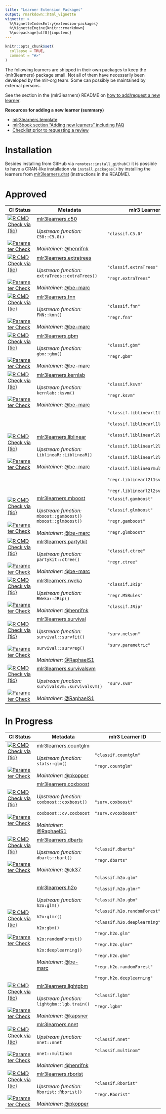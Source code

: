 ```yaml
---
title: "Learner Extension Packages"
output: rmarkdown::html_vignette
vignette: >
  %\VignetteIndexEntry{extension-packages}
  %\VignetteEngine{knitr::rmarkdown}
  %\usepackage[utf8]{inputenc}
---
```


```r
knitr::opts_chunk$set(
  collapse = TRUE,
  comment = "#>"
)
```

The following learners are shipped in their own packages to keep the {mlr3learners} package small.
Not all of them have necessarily been developed by the mlr-org team.
Some can possibly be maintained by external persons.

See the section in the {mlr3learners} README on [how to add/request a new learner](https://github.com/mlr-org/mlr3learners#requestingadding-additional-learners).

**Resources for adding a new learner (summary)**

- [mlr3learners.template](https://github.com/mlr-org/mlr3learners.template)
- [mlr3book section "Adding new learners" including FAQ](https://mlr3book.mlr-org.com/extending-learners.html)
- [Checklist prior to requesting a review](https://github.com/mlr-org/mlr3learners.template/issues/5)

# Installation

Besides installing from GitHub via `remotes::install_github()` it is possible to have a CRAN-like installation via `install.packages()` by installing the learners from [mlr3learners.drat](https://github.com/mlr3learners/mlr3learners.drat) (instructions in the README).

# Approved

| CI Status                                                                                                                                                                                                                                                                                                                                                                                                                             | Metadata                                                                                                                                                                                                                                       | mlr3 Learner ID                                                                                                                                                                                                                                                                                          |
| ------------------------------------------------------------------------------------------------------------------------------------------------------------------------------------------------------------------------------------------------------------------------------------------------------------------------------------------------------------------------------------------------------------------------------------- | ---------------------------------------------------------------------------------------------------------------------------------------------------------------------------------------------------------------------------------------------- | -------------------------------------------------------------------------------------------------------------------------------------------------------------------------------------------------------------------------------------------------------------------------------------------------------- |
| [![R CMD Check via {tic}](https://github.com/mlr3learners/mlr3learners.c50/workflows/R%20CMD%20Check%20via%20{tic}/badge.svg?branch=master)](https://github.com/mlr3learners/mlr3learners.c50/actions) <br> <br> [![Parameter Check](https://github.com/mlr3learners/mlr3learners.c50/workflows/Parameter%20Check/badge.svg?branch=master)](https://github.com/mlr3learners/mlr3learners.c50/actions)                                 | [mlr3learners.c50](https://github.com/mlr3learners/mlr3learners.c50) <br><br> <i>Upstream function:</i> `C50::C5.0()` <br><br> <i>Maintainer:</i> [\@henrifnk](https://github.com/henrifnk)                                                    | `"classif.C5.0'`                                                                                                                                                                                                                                                                                         |
| [![R CMD Check via {tic}](https://github.com/mlr3learners/mlr3learners.extratrees/workflows/R%20CMD%20Check%20via%20{tic}/badge.svg?branch=master)](https://github.com/mlr3learners/mlr3learners.extratrees/actions) <br> <br> [![Parameter Check](https://github.com/mlr3learners/mlr3learners.extratrees/workflows/Parameter%20Check/badge.svg?branch=master)](https://github.com/mlr3learners/mlr3learners.extratrees/actions)     | [mlr3learners.extratrees](https://github.com/mlr3learners/mlr3learners.extratrees) <br><br> <i>Upstream function:</i> `extraTrees::extraTrees()` <br><br> <i>Maintainer:</i> [\@be-marc](https://github.com/be-marc)                           | `"classif.extraTrees"` <br><br> `"regr.extraTrees"`                                                                                                                                                                                                                                                      |
| [![R CMD Check via {tic}](https://github.com/mlr3learners/mlr3learners.fnn/workflows/R%20CMD%20Check%20via%20{tic}/badge.svg?branch=master)](https://github.com/mlr3learners/mlr3learners.fnn/actions) <br> <br> [![Parameter Check](https://github.com/mlr3learners/mlr3learners.fnn/workflows/Parameter%20Check/badge.svg?branch=master)](https://github.com/mlr3learners/mlr3learners.fnn/actions)                                 | [mlr3learners.fnn](https://github.com/mlr3learners/mlr3learners.fnn) <br><br> <i>Upstream function:</i> `FNN::knn()` <br><br> <i>Maintainer:</i> [\@be-marc](https://github.com/be-marc)                                                       | `"classif.fnn"` <br><br> `"regr.fnn"`                                                                                                                                                                                                                                                                    |
| [![R CMD Check via {tic}](https://github.com/mlr3learners/mlr3learners.gbm/workflows/R%20CMD%20Check%20via%20{tic}/badge.svg?branch=master)](https://github.com/mlr3learners/mlr3learners.gbm/actions) <br> <br> [![Parameter Check](https://github.com/mlr3learners/mlr3learners.gbm/workflows/Parameter%20Check/badge.svg?branch=master)](https://github.com/mlr3learners/mlr3learners.gbm/actions)                                 | [mlr3learners.gbm](https://github.com/mlr3learners/mlr3learners.gbm)<br><br> <i>Upstream function:</i> `gbm::gbm()` <br><br> <i>Maintainer:</i> [\@be-marc](https://github.com/be-marc)                                                        | `"classif.gbm"` <br><br> `"regr.gbm"`                                                                                                                                                                                                                                                                    |
| [![R CMD Check via {tic}](https://github.com/mlr3learners/mlr3learners.kernlab/workflows/R%20CMD%20Check%20via%20{tic}/badge.svg?branch=master)](https://github.com/mlr3learners/mlr3learners.kernlab/actions) <br> <br> [![Parameter Check](https://github.com/mlr3learners/mlr3learners.kernlab/workflows/Parameter%20Check/badge.svg?branch=master)](https://github.com/mlr3learners/mlr3learners.kernlab/actions)                 | [mlr3learners.kernlab](https://github.com/mlr3learners/mlr3learners.kernlab) <br><br> <i>Upstream function:</i> `kernlab::ksvm()` <br><br> <i>Maintainer:</i> [\@be-marc](https://github.com/be-marc)                                          | `"classif.ksvm"` <br><br> `"regr.ksvm"`                                                                                                                                                                                                                                                                  |
| [![R CMD Check via {tic}](https://github.com/mlr3learners/mlr3learners.liblinear/workflows/R%20CMD%20Check%20via%20{tic}/badge.svg?branch=master)](https://github.com/mlr3learners/mlr3learners.liblinear/actions) <br> <br> [![Parameter Check](https://github.com/mlr3learners/mlr3learners.liblinear/workflows/Parameter%20Check/badge.svg?branch=master)](https://github.com/mlr3learners/mlr3learners.liblinear/actions)         | [mlr3learners.liblinear](https://github.com/mlr3learners/mlr3learners.liblinear) <br><br> <i>Upstream function:</i> `LiblineaR::LiblineaR()` <br><br> <i>Maintainer:</i> [\@be-marc](https://github.com/be-marc)                               | `"classif.liblinearl1l2svc"` <br><br> `"classif.liblinearl1logreg"` <br><br> `"classif.liblinearl2l1svc"` <br><br> `"classif.liblinearl2l2svc"` <br><br> `"classif.liblinearl2logreg"` <br><br> `"classif.liblinearmulticlasssvc"` <br><br> `"regr.liblinearl2l1svr"` <br><br> `"regr.liblinearl2l2svr"` |
| [![R CMD Check via {tic}](https://github.com/mlr3learners/mlr3learners.mboost/workflows/R%20CMD%20Check%20via%20{tic}/badge.svg?branch=master)](https://github.com/mlr3learners/mlr3learners.mboost/actions) <br> <br> [![Parameter Check](https://github.com/mlr3learners/mlr3learners.mboost/workflows/Parameter%20Check/badge.svg?branch=master)](https://github.com/mlr3learners/mlr3learners.mboost/actions)                     | [mlr3learners.mboost](https://github.com/mlr3learners/mlr3learners.mboost) <br><br> <i>Upstream function:</i> `mboost::gamboost()` <br> `mboost::glmboost()` <br><br> <i>Maintainer:</i> [\@be-marc](https://github.com/be-marc)               | `"classif.gamboost"` <br><br> `"classif.glmboost"` <br><br> `"regr.gamboost"` <br><br> `"regr.glmboost"`                                                                                                                                                                                                 |  |  |
| [![R CMD Check via {tic}](https://github.com/mlr3learners/mlr3learners.partykit/workflows/R%20CMD%20Check%20via%20{tic}/badge.svg?branch=master)](https://github.com/mlr3learners/mlr3learners.partykit/actions) <br> <br> [![Parameter Check](https://github.com/mlr3learners/mlr3learners.partykit/workflows/Parameter%20Check/badge.svg?branch=master)](https://github.com/mlr3learners/mlr3learners.partykit/actions)             | [mlr3learners.partytkit](https://github.com/mlr3learners/mlr3learners.partykit) <br><br> <i>Upstream function:</i> `partykit::ctree()` <br><br> <i>Maintainer:</i> [\@be-marc](https://github.com/be-marc)                                     | `"classif.ctree"` <br><br> `"regr.ctree"`                                                                                                                                                                                                                                                                |
| [![R CMD Check via {tic}](https://github.com/mlr3learners/mlr3learners.rweka/workflows/R%20CMD%20Check%20via%20{tic}/badge.svg?branch=master)](https://github.com/mlr3learners/mlr3learners.rweka/actions) <br> <br> [![Parameter Check](https://github.com/mlr3learners/mlr3learners.rweka/workflows/Parameter%20Check/badge.svg?branch=master)](https://github.com/mlr3learners/mlr3learners.rweka/actions)                         | [mlr3learners.rweka](https://github.com/mlr3learners/mlr3learners.rweka) <br><br> <i>Upstream function:</i> `RWeka::JRip()` <br><br> <i>Maintainer:</i> [\@henrifnk](https://github.com/henrifnk)                                              | `"classif.JRip"` <br><br> `"regr.M5Rules"` <br><br> `"classif.JRip"`                                                                                                                                                                                                                                     |
| [![R CMD Check via {tic}](https://github.com/mlr3learners/mlr3learners.survival/workflows/R%20CMD%20Check%20via%20{tic}/badge.svg?branch=master)](https://github.com/mlr3learners/mlr3learners.survival/actions) <br> <br> [![Parameter Check](https://github.com/mlr3learners/mlr3learners.survival/workflows/Parameter%20Check/badge.svg?branch=master)](https://github.com/mlr3learners/mlr3learners.survival/actions)             | [mlr3learners.survival](https://github.com/mlr3learners/mlr3learners.survival) <br><br> <i>Upstream function:</i> `survival::survfit()` <br><br> `survival::survreg()` <br><br> <i>Maintainer:</i> [\@RaphaelS1](https://github.com/raphaels1) | `"surv.nelson"` <br><br> `"surv.parametric"`                                                                                                                                                                                                                                                             |
| [![R CMD Check via {tic}](https://github.com/mlr3learners/mlr3learners.survivalsvm/workflows/R%20CMD%20Check%20via%20{tic}/badge.svg?branch=master)](https://github.com/mlr3learners/mlr3learners.survivalsvm/actions) <br> <br> [![Parameter Check](https://github.com/mlr3learners/mlr3learners.survivalsvm/workflows/Parameter%20Check/badge.svg?branch=master)](https://github.com/mlr3learners/mlr3learners.survivalsvm/actions) | [mlr3learners.survivalsvm](https://github.com/mlr3learners/mlr3learners.survivalsvm) <br><br> <i>Upstream function:</i> `survivalsvm::survivalsvm()` <br><br> <i>Maintainer:</i> [\@RaphaelS1](https://github.com/raphaels1)                   | `"surv.svm"`                                                                                                                                                                                                                                                                                             |

# In Progress

| CI Status                                                                                                                                                                                                                                                                                                                                                                                                                 | Metadata                                                                                                                                                                                                                                                                                            | mlr3 Learner ID                                                                                                                                                                                                                                                                                                |
| ------------------------------------------------------------------------------------------------------------------------------------------------------------------------------------------------------------------------------------------------------------------------------------------------------------------------------------------------------------------------------------------------------------------------- | --------------------------------------------------------------------------------------------------------------------------------------------------------------------------------------------------------------------------------------------------------------------------------------------------- | -------------------------------------------------------------------------------------------------------------------------------------------------------------------------------------------------------------------------------------------------------------------------------------------------------------- |
| [![R CMD Check via {tic}](https://github.com/mlr3learners/mlr3learners.countglm/workflows/R%20CMD%20Check%20via%20{tic}/badge.svg?branch=master)](https://github.com/mlr3learners/mlr3learners.countglm/actions) <br> <br> [![Parameter Check](https://github.com/mlr3learners/mlr3learners.countglm/workflows/Parameter%20Check/badge.svg?branch=master)](https://github.com/mlr3learners/mlr3learners.countglm/actions) | [mlr3learners.countglm](https://github.com/mlr3learners/mlr3learners.countglm) <br><br> <i>Upstream function:</i> `stats::glm()` <br><br> <i>Maintainer:</i> [\@pkopper](https://github.com/pkopper)                                                                                                | `"classif.countglm"`<br><br> `"regr.countglm"`                                                                                                                                                                                                                                                                 |
| [![R CMD Check via {tic}](https://github.com/mlr3learners/mlr3learners.coxboost/workflows/R%20CMD%20Check%20via%20{tic}/badge.svg?branch=master)](https://github.com/mlr3learners/mlr3learners.coxboost/actions) <br> <br> [![Parameter Check](https://github.com/mlr3learners/mlr3learners.coxboost/workflows/Parameter%20Check/badge.svg?branch=master)](https://github.com/mlr3learners/mlr3learners.coxboost/actions) | [mlr3learners.coxboost](https://github.com/mlr3learners/mlr3learners.coxboost) <br><br> <i>Upstream function:</i> `coxboost::coxboost()` <br><br> `coxboost::cv.coxboost` <br><br> <i>Maintainer:</i> [\@RaphaelS1](https://github.com/RaphaelS1)                                                   | `"surv.coxboost"` <br><br> `"surv.cvcoxboost"`                                                                                                                                                                                                                                                                 |
| [![R CMD Check via {tic}](https://github.com/mlr3learners/mlr3learners.dbarts/workflows/R%20CMD%20Check%20via%20{tic}/badge.svg?branch=master)](https://github.com/mlr3learners/mlr3learners.dbarts/actions) <br> <br> [![Parameter Check](https://github.com/mlr3learners/mlr3learners.dbarts/workflows/Parameter%20Check/badge.svg?branch=master)](https://github.com/mlr3learners/mlr3learners.dbarts/actions)         | [mlr3learners.dbarts](https://github.com/mlr3learners/mlr3learners.dbarts) <br><br> <i>Upstream function:</i> `dbarts::bart()` <br><br> <i>Maintainer:</i> [\@ck37](https://github.com/ck37)                                                                                                        | `"classif.dbarts"` <br><br> `"regr.dbarts"`                                                                                                                                                                                                                                                                    |
| [![R CMD Check via {tic}](https://github.com/mlr3learners/mlr3learners.h2o/workflows/R%20CMD%20Check%20via%20{tic}/badge.svg?branch=master)](https://github.com/mlr3learners/mlr3learners.h2o/actions) <br> <br> [![Parameter Check](https://github.com/mlr3learners/mlr3learners.h2o/workflows/Parameter%20Check/badge.svg?branch=master)](https://github.com/mlr3learners/mlr3learners.h2o/actions)                     | [mlr3learners.h2o](https://github.com/mlr3learners/mlr3learners.h2o) <br><br> <i>Upstream function:</i> <br> `h2o:glm()` <br><br> `h2o:glmr()` <br><br> `h2o:gbm()` <br><br> `h2o:randomForest()` <br><br> `h2o:deeplearning()` <br><br> <i>Maintainer:</i> [\@be-marc](https://github.com/be-marc) | `"classif.h2o.glm"` <br><br> `"classif.h2o.glmr"` <br><br> `"classif.h2o.gbm"` <br><br> `"classif.h2o.randomForest"` <br><br> `"classif.h2o.deeplearning"` <br><br> `"regr.h2o.glm"`<br><br> `"regr.h2o.glmr"` <br><br> `"regr.h2o.gbm"` <br><br> `"regr.h2o.randomForest"` <br><br> `"regr.h2o.deeplearning"` |
| [![R CMD Check via {tic}](https://github.com/mlr3learners/mlr3learners.lightgbm/workflows/R%20CMD%20Check%20via%20{tic}/badge.svg?branch=master)](https://github.com/mlr3learners/mlr3learners.lightgbm/actions) <br> <br> [![Parameter Check](https://github.com/mlr3learners/mlr3learners.lightgbm/workflows/Parameter%20Check/badge.svg?branch=master)](https://github.com/mlr3learners/mlr3learners.lightgbm/actions) | [mlr3learners.lightgbm](https://github.com/mlr3learners/mlr3learners.lightgbm) <br><br> <i>Upstream function:</i> <br> `lightgbm::lgb.train()` <br><br> <i>Maintainer:</i> [\@kapsner](https://github.com/kapsner)                                                                                  | `"classif.lgbm"` <br><br> `"regr.lgbm"`                                                                                                                                                                                                                                                                        |
| [![R CMD Check via {tic}](https://github.com/mlr3learners/mlr3learners.nnet/workflows/R%20CMD%20Check%20via%20{tic}/badge.svg?branch=master)](https://github.com/mlr3learners/mlr3learners.nnet/actions) <br> <br> [![Parameter Check](https://github.com/mlr3learners/mlr3learners.nnet/workflows/Parameter%20Check/badge.svg?branch=master)](https://github.com/mlr3learners/mlr3learners.nnet/actions)                 | [mlr3learners.nnet](https://github.com/mlr3learners/mlr3learners.nnet) <br><br> <i>Upstream function:</i> `nnet::nnet` <br><br> `nnet::multinom` <br><br> <i>Maintainer:</i> [\@henrifnk](https://github.com/henrifnk)                                                                              | `"classif.nnet"` <br><br> `"classif.multinom"`                                                                                                                                                                                                                                                                 |
| [![R CMD Check via {tic}](https://github.com/mlr3learners/mlr3learners.rborist/workflows/R%20CMD%20Check%20via%20{tic}/badge.svg?branch=master)](https://github.com/mlr3learners/mlr3learners.rborist/actions) <br> <br> [![Parameter Check](https://github.com/mlr3learners/mlr3learners.rborist/workflows/Parameter%20Check/badge.svg?branch=master)](https://github.com/mlr3learners/mlr3learners.rborist/actions)     | [mlr3learners.rborist](https://github.com/mlr3learners/mlr3learners.rborist) <br><br> <i>Upstream function:</i> `Rborist::Rborist()` <br><br> <i>Maintainer:</i> [\@pkopper](https://github.com/pkopper)                                                                                            | `"classif.Rborist"` <br><br> `"regr.Rborist"`                                                                                                                                                                                                                                                                  |
